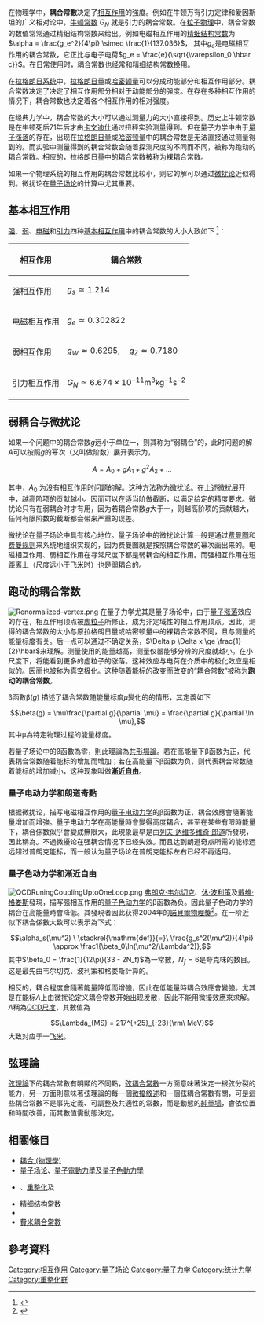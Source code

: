 {{noteTA
|G1=物理學}}

在物理学中，'''耦合常數'''决定了[[相互作用|相互作用]]的強度。例如在牛顿万有引力定律和爱因斯坦的广义相对论中，[[万有引力常数|牛顿常数]] <math>G_N</math> 就是引力的耦合常数。在[[粒子物理|粒子物理]]中，耦合常数的数值常常通过精细结构常数来给出。例如电磁相互作用的[[精细结构常数|精细结构常数]]为 <math> \alpha = \frac{g_e^2}{4\pi} \simeq \frac{1}{137.036} </math>，
其中<math>g_e</math>是电磁相互作用的耦合常数，它正比与电子电荷<math>g_e = \frac{e}{\sqrt{\varepsilon_0 \hbar c}}</math>。在日常使用时，耦合常数也经常和精细结构常数换用。

在[[拉格朗日力学|拉格朗日系统]]中，[[拉格朗日量|拉格朗日量]]或[[哈密顿量|哈密顿量]]可以分成动能部分和相互作用部分。耦合常数决定了决定了相互作用部分相对于动能部分的强度。在存在多种相互作用的情况下，耦合常数也决定着各个相互作用的相对强度。

在经典力学中，耦合常数的大小可以通过测量力的大小直接得到。历史上牛顿常数是在牛顿死后71年后才由[[卡文迪什|卡文迪什]]通过扭秤实验测量得到。但在量子力学中由于[[量子涨落|量子涨落]]的存在，出现在[[拉格朗日量|拉格朗日量]]或[[哈密顿量|哈密顿量]]中的耦合常数是无法直接通过测量得到的。而实验中测量得到的耦合常数会随着探测尺度的不同而不同，被称为跑动的耦合常数。相应的，拉格朗日量中的耦合常数被称为裸耦合常数。

如果一个物理系统的相互作用的耦合常数比较小，则它的解可以通过[[摄动理论|微扰论]]近似得到。微扰论在[[量子场论|量子场论]]的计算中尤其重要。

==基本相互作用==
[[强相互作用|强]]、[[弱相互作用|弱]]、[[电磁相互作用|电磁]]和[[引力|引力]]四种[[基本相互作用|基本相互作用]]中的耦合常数的大小大致如下 
<ref>{{cite book|last= Griffiths|first= David|authorlink= David Griffiths|title= Introduction to Elementary Particles|edition= 2nd, Revised|url= http://www.wiley.com/WileyCDA/WileyTitle/productCd-3527406018,subjectCd-PH20.html|year= 2008|publisher= Wiley-VCH Verlag GmbH & Co.|location= KGaA, Weinheim|isbn= :978-3-527-40601-2|page= XVI|access-date= 2013-09-20|archive-date= 2017-11-26|archive-url= https://web.archive.org/web/20171126144046/http://www.wiley.com/WileyCDA/WileyTitle/productCd-3527406018,subjectCd-PH20.html|dead-url= no}}</ref>：

{| class="wikitable" border="1" style="text-align:center; width:500px; height:200px;"
! 相互作用 !!  耦合常数 
|-
| 强相互作用   || <math> g_s \simeq 1.214 </math>
|-
| 电磁相互作用 || <math> g_e \simeq 0.302822 </math>
|-
| 弱相互作用   || <math> g_W \simeq 0.6295, \quad g_Z \simeq 0.7180 </math>
|-
| 引力相互作用 || <math> G_N \simeq 6.674\times 10^{-11} \mathrm{m^3 kg^{-1} s^{-2}} </math>
|}

==弱耦合与微扰论==

如果一个问题中的耦合常数<math>g</math>远小于单位一，则其称为“弱耦合”的，此时问题的解<math>A</math>可以按照<math>g</math>的幂次（又叫做阶数）展开表示为，

::<math> A = A_0 + g A_1 + g^2 A_2 + ...</math>

其中，<math>A_0</math> 为没有相互作用时问题的解。这种方法称为[[微擾理論_(量子力學)|微扰论]]。在上述微扰展开中，越高阶项的贡献越小。因而可以在适当阶做截断，以满足给定的精度要求。微扰论只有在弱耦合时才有用，因为若耦合常数<math>g</math>大于一，则越高阶项的贡献越大，任何有限阶数的截断都会带来严重的误差。

微扰论在量子场论中具有核心地位。量子场论中的微扰论计算一般是通过[[费曼图|费曼图]]和[[费曼图|费曼规则]]来系统地组织实现的，因为费曼图就是按照耦合常数的幂次画出来的。电磁相互作用、弱相互作用在寻常尺度下都是弱耦合的相互作用。而强相互作用在短距离上（尺度远小于[[飞米|飞米]]时）也是弱耦合的。

==跑动的耦合常数==
{{main|β函數 (物理學)}}

[[Image:Renormalized-vertex.png|thumb]]
在量子力学尤其是量子场论中，由于[[量子涨落|量子涨落]]效应的存在，相互作用顶点被[[虚粒子|虚粒子]]所修正，成为非定域性的相互作用顶点。因此，测得的耦合常数的大小与原拉格朗日量或哈密顿量中的裸耦合常数不同，且与测量的能量标度有关。后一点可以通过不确定关系，<math>\Delta p \Delta x \ge \frac{1}{2}\hbar</math>来理解。测量使用的能量越高，测量仪器能够分辨的尺度就越小。在小尺度下，将能看到更多的虚粒子的涨落。这种效应与电荷在介质中的极化效应是相似的。因而也被称为[[真空极化|真空极化]]。这种随着能标的改变而改变的“耦合常数”被称为'''跑动的耦合常数'''。

β函數β(''g'') 描述了耦合常数随能量标度''μ''變化的的情形，其定義如下
::<math>\beta(g) = \mu\frac{\partial g}{\partial \mu} = \frac{\partial g}{\partial \ln \mu},</math>
其中μ為特定物理过程的能量标度。

若量子场论中的β函數為零，則此理論為[[共形場論|共形場論]]。若在高能量下β函数为正，代表耦合常数随着能标的增加而增加；若在高能量下β函数为负，则代表耦合常数随着能标的增加减小，这种现象叫做'''[[漸近自由|漸近自由]]'''。

===量子电动力学和朗道奇點===
根据微扰论，描写电磁相互作用的[[量子电动力学|量子电动力学]]的β函數为正，耦合效應會隨著能量增加而增強。量子电动力学在高能量時會變得高度耦合，甚至在某些有限時能量下，耦合係數似乎會變成無限大，此現象最早是由[[列夫·达维多维奇·郎道|列夫·达维多维奇·郎道]]所發現，因此稱為{{link-en|郎道奇點|Landau pole}}。不過微擾论在强耦合情况下已经失效。而且达到朗道奇点所需的能标远远超过普朗克能标，而一般认为量子场论在普朗克能标左右已经不再适用。

===量子色动力学和漸近自由===
[[File:QCDRuningCouplingUptoOneLoop.png|thumb]]
[[弗朗克·韦尔切克|弗朗克·韦尔切克]]、[[休·波利策|休·波利策]]及[[戴维·格娄斯|戴维·格娄斯]]發現，描写强相互作用的[[量子色动力学|量子色动力学]]的β函數為负。因此量子色动力学的耦合在高能量時會降低。其發現者因此获得2004年的[[諾貝爾物理獎|諾貝爾物理獎]]<ref>{{Cite web |publisher=Nobel Media |work=NobelPrize.org |title=The Nobel Prize in Physics 2004 |url=http://nobelprize.org/nobel_prizes/physics/laureates/2004/ |accessdate=2011-08-26 |archive-date=2010-11-06 |archive-url=https://web.archive.org/web/20101106025744/http://nobelprize.org/nobel_prizes/physics/laureates/2004/ |dead-url=no }}</ref>。在一阶近似下耦合係數大致可以表示為下式：
::<math> \alpha_s(\mu^2) \ \stackrel{\mathrm{def}}{=}\  \frac{g_s^2(\mu^2)}{4\pi} \approx \frac1{\beta_0\ln(\mu^2/\Lambda^2)},</math>
其中<math>\beta_0 = \frac{1}{12\pi}(33 - 2N_f)</math>為一常數，<math>N_f = 6</math>是夸克味的数目。这是最先由韦尔切克、波利策和格娄斯計算的。

相反的，耦合程度會隨著能量降低而增強，因此在低能量時耦合效應會變強。尤其是在能标''Λ''上由微扰论定义耦合常数开始出现发散，因此不能用微擾效應來求解。''Λ''稱為[[QCD尺度|QCD尺度]]，其數值為
::<math>\Lambda_{MS} = 217^{+25}_{-23}{\rm\ MeV}</math>
大致对应于一[[飞米|飞米]]。

==弦理論==
[[弦理論|弦理論]]下的耦合常數有明顯的不同點，[[弦耦合常數|弦耦合常數]]一方面意味著決定一根弦分裂的能力，另一方面則意味著弦理論的每一個[[微擾理論|微擾敘述]]和一個弦耦合常數有關，可是這些耦合常數不是事先定義、可調整及共適性的常數，而是動態的[[純量場|純量場]]，會依位置和時間改善，而其數值需動態決定。

==相關條目==
*[[耦合_(物理學)|耦合 (物理學)]]
*[[量子场论|量子场论]]、[[量子電動力學|量子電動力學]]及[[量子色動力學|量子色動力學]]
*{{link-en|规范量子化|Canonical quantization}}、[[重整化|重整化]]及{{link-en|维度正则化|Dimensional regularization}}
*[[精细结构常数|精细结构常数]]
*{{link-en|重力耦合常數|Gravitational coupling constant}}
*[[費米耦合常數|費米耦合常數]]

==參考資料==
{{reflist}}

{{Quantum field theory}}

[[Category:相互作用|Category:相互作用]]
[[Category:量子场论|Category:量子场论]]
[[Category:量子力学|Category:量子力学]]
[[Category:统计力学|Category:统计力学]]
[[Category:重整化群|Category:重整化群]]